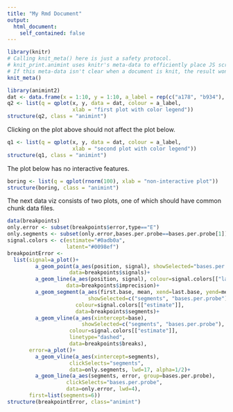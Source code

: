 ```yaml
---
title: "My Rmd Document"
output: 
  html_document:
    self_contained: false
---
```

  
```r
library(knitr)
# Calling knit_meta() here is just a safety protocol.
# knit_print.animint uses knitr's meta-data to efficiently place JS scripts.
# If this meta-data isn't clear when a document is knit, the result won't be rendered properly
knit_meta() 
```
  
  
```r
library(animint2)
dat <- data.frame(x = 1:10, y = 1:10, a_label = rep(c("a178", "b934"), 5))
q2 <- list(q = qplot(x, y, data = dat, colour = a_label, 
                     xlab = "first plot with color legend"))
structure(q2, class = "animint")
```

Clicking on the plot above should not affect the plot below.

```r
q1 <- list(q = qplot(x, y, data = dat, colour = a_label, 
                     xlab = "second plot with color legend"))
structure(q1, class = "animint")
```

The plot below has no interactive features.

```r
boring <- list(q = qplot(rnorm(100), xlab = "non-interactive plot"))
structure(boring, class = "animint")
```

The next data viz consists of two plots, one of which should have
common chunk data files. 

```r
data(breakpoints)
only.error <- subset(breakpoints$error,type=="E")
only.segments <- subset(only.error,bases.per.probe==bases.per.probe[1])
signal.colors <- c(estimate="#0adb0a",
                   latent="#0098ef")
breakpointError <- 
  list(signal=a_plot()+
         a_geom_point(a_aes(position, signal), showSelected="bases.per.probe",
                    data=breakpoints$signals)+
         a_geom_line(a_aes(position, signal), colour=signal.colors[["latent"]],
                   data=breakpoints$imprecision)+
         a_geom_segment(a_aes(first.base, mean, xend=last.base, yend=mean),
                          showSelected=c("segments", "bases.per.probe"),
                      colour=signal.colors[["estimate"]],
                      data=breakpoints$segments)+
         a_geom_vline(a_aes(xintercept=base),
                        showSelected=c("segments", "bases.per.probe"),
                    colour=signal.colors[["estimate"]],
                    linetype="dashed",
                    data=breakpoints$breaks),
       error=a_plot()+
         a_geom_vline(a_aes(xintercept=segments),
                    clickSelects="segments",
                    data=only.segments, lwd=17, alpha=1/2)+
         a_geom_line(a_aes(segments, error, group=bases.per.probe),
                   clickSelects="bases.per.probe",
                   data=only.error, lwd=4),
       first=list(segments=6))
structure(breakpointError, class="animint")
```
